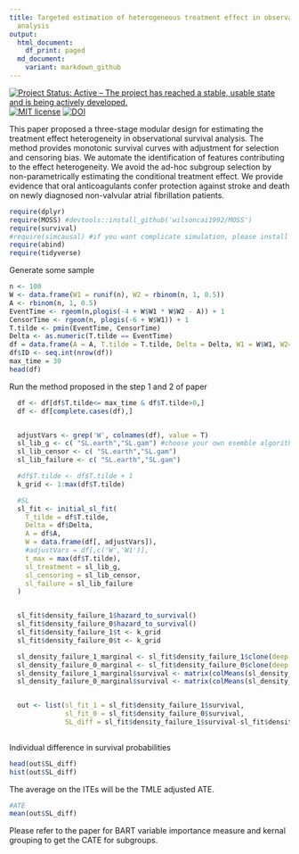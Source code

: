 ```yaml
---
title: Targeted estimation of heterogeneous treatment effect in observational survival
  analysis
output:
  html_document:
    df_print: paged
  md_document:
    variant: markdown_github
---
```

[![Project Status: Active – The project has reached a stable, usable
state and is being actively
developed.](http://www.repostatus.org/badges/latest/active.svg)](http://www.repostatus.org/#active)
[![MIT
license](http://img.shields.io/badge/license-MIT-brightgreen.svg)](http://opensource.org/licenses/MIT)
[![DOI](https://zenodo.org/badge/DOI/10.1016/j.jbi.2020.103474.svg)](https://doi.org/10.1016/j.jbi.2020.103474)


This paper proposed a three-stage modular design for estimating the treatment effect heterogeneity in observational survival analysis. The method provides monotonic survival curves with adjustment for selection and censoring bias. We automate the identification of features contributing to the effect heterogeneity. We avoid the ad-hoc subgroup selection by non-parametrically estimating the conditional treatment effect. We provide evidence that oral anticoagulants confer protection against stroke and death on newly diagnosed non-valvular atrial fibrillation patients.


```r
require(dplyr)
require(MOSS) #devtools::install_github('wilsoncai1992/MOSS')
require(survival)
#require(simcausal) #if you want complicate simulation, please install from local directory install.packages("~/simcausal_0.5.5.tar", repos = NULL)
require(abind)
require(tidyverse)
```

Generate some sample 

```r
n <- 100
W <- data.frame(W1 = runif(n), W2 = rbinom(n, 1, 0.5))
A <- rbinom(n, 1, 0.5)
EventTime <- rgeom(n,plogis(-4 + W$W1 * W$W2 - A)) + 1
CensorTime <- rgeom(n, plogis(-6 + W$W1)) + 1
T.tilde <- pmin(EventTime, CensorTime)
Delta <- as.numeric(T.tilde == EventTime)
df = data.frame(A = A, T.tilde = T.tilde, Delta = Delta, W1 = W$W1, W2=W$W2)
df$ID <- seq.int(nrow(df))
max_time = 30
head(df)
```

Run the method proposed in the step 1 and 2 of paper 

```r
  df <- df[df$T.tilde<= max_time & df$T.tilde>0,]
  df <- df[complete.cases(df),]


  adjustVars <- grep('W', colnames(df), value = T)
  sl_lib_g <- c( "SL.earth","SL.gam") #choose your own esemble algorithm here 
  sl_lib_censor <- c( "SL.earth","SL.gam")
  sl_lib_failure <- c( "SL.earth","SL.gam")

  #df$T.tilde <- df$T.tilde + 1
  k_grid <- 1:max(df$T.tilde)

  #SL
  sl_fit <- initial_sl_fit(
    T_tilde = df$T.tilde,
    Delta = df$Delta,
    A = df$A,
    W = data.frame(df[, adjustVars]),
    #adjustVars = df[,c('W','W1')],
    t_max = max(df$T.tilde),
    sl_treatment = sl_lib_g,
    sl_censoring = sl_lib_censor,
    sl_failure = sl_lib_failure
  )


  sl_fit$density_failure_1$hazard_to_survival()
  sl_fit$density_failure_0$hazard_to_survival()
  sl_fit$density_failure_1$t <- k_grid
  sl_fit$density_failure_0$t <- k_grid

  sl_density_failure_1_marginal <- sl_fit$density_failure_1$clone(deep = TRUE)
  sl_density_failure_0_marginal <- sl_fit$density_failure_0$clone(deep = TRUE)
  sl_density_failure_1_marginal$survival <- matrix(colMeans(sl_density_failure_1_marginal$survival), nrow = 1)
  sl_density_failure_0_marginal$survival <- matrix(colMeans(sl_density_failure_0_marginal$survival), nrow = 1)


  out <- list(sl_fit_1 = sl_fit$density_failure_1$survival,
              sl_fit_0 = sl_fit$density_failure_0$survival,
              SL_diff = sl_fit$density_failure_1$survival-sl_fit$density_failure_0$survival)
  
```

Individual difference in survival probabilities

```r
head(out$SL_diff)
hist(out$SL_diff)
```
The average on the ITEs will be the TMLE adjusted ATE. 
```r
#ATE
mean(out$SL_diff)
```

Please refer to the paper for BART variable importance measure and kernal grouping to get the CATE for subgroups.  




